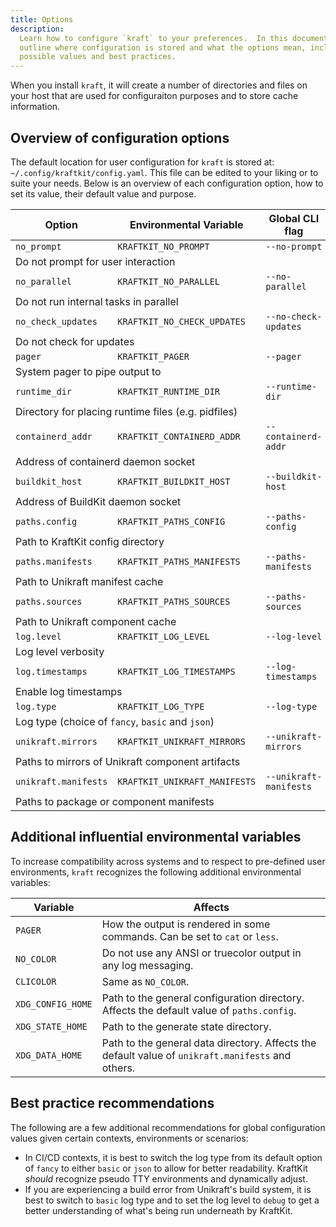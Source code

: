 ```yaml
---
title: Options
description:
  Learn how to configure `kraft` to your preferences.  In this document, we
  outline where configuration is stored and what the options mean, including
  possible values and best practices.
---
```


When you install `kraft`, it will create a number of directories and files on
your host that are used for configuraiton purposes and to store cache
information.


## Overview of configuration options

The default location for user configuration for `kraft` is stored
at: `~/.config/kraftkit/config.yaml`.  This file can be edited to your
liking or to suite your needs.  Below is an overview of each configuration
option, how to set its value, their default value and purpose.

<Table>
  <thead>
    <Tr>
      <Th>Option</Th>
      <Th>Environmental Variable</Th>
      <Th minW={'12rem'}>Global CLI flag</Th>
      <Th>Default Value</Th>
    </Tr>
  </thead>
  <tbody>
    <Tr>
      <Td><code>no_prompt</code></Td>
      <Td><code>KRAFTKIT_NO_PROMPT</code></Td>
      <Td><code>--no-prompt</code></Td>
      <Td><code>false</code></Td>
    </Tr>
    <Tr>
      <Td colSpan="4">Do not prompt for user interaction</Td>
    </Tr>
    <Tr>
      <Td><code>no_parallel</code></Td>
      <Td><code>KRAFTKIT_NO_PARALLEL</code></Td>
      <Td><code>--no-parallel</code></Td>
      <Td><code>false</code></Td>
    </Tr>
    <Tr>
      <Td colSpan="4">Do not run internal tasks in parallel</Td>
    </Tr>
    <Tr>
      <Td><code>no_check_updates</code></Td>
      <Td><code>KRAFTKIT_NO_CHECK_UPDATES</code></Td>
      <Td><code>--no-check-updates</code></Td>
      <Td><code>false</code></Td>
    </Tr>
    <Tr>
      <Td colSpan="4">Do not check for updates</Td>
    </Tr>
    <Tr>
      <Td><code>pager</code></Td>
      <Td><code>KRAFTKIT_PAGER</code></Td>
      <Td><code>--pager</code></Td>
      <Td><code></code></Td>
    </Tr>
    <Tr>
      <Td colSpan="4">System pager to pipe output to</Td>
    </Tr>
    <Tr>
      <Td><code>runtime_dir</code></Td>
      <Td><code>KRAFTKIT_RUNTIME_DIR</code></Td>
      <Td><code>--runtime-dir</code></Td>
      <Td><code>/var/kraftkit</code></Td>
    </Tr>
    <Tr>
      <Td colSpan="4">Directory for placing runtime files (e.g. pidfiles)</Td>
    </Tr>
    <Tr>
      <Td><code>containerd_addr</code></Td>
      <Td><code>KRAFTKIT_CONTAINERD_ADDR</code></Td>
      <Td><code>--containerd-addr</code></Td>
      <Td><code></code></Td>
    </Tr>
    <Tr>
      <Td colSpan="4">Address of containerd daemon socket</Td>
    </Tr>
    <Tr>
      <Td><code>buildkit_host</code></Td>
      <Td><code>KRAFTKIT_BUILDKIT_HOST</code></Td>
      <Td><code>--buildkit-host</code></Td>
      <Td><code></code></Td>
    </Tr>
    <Tr>
      <Td colSpan="4">Address of BuildKit daemon socket</Td>
    </Tr>
    <Tr>
      <Td><code>paths.config</code></Td>
      <Td><code>KRAFTKIT_PATHS_CONFIG</code></Td>
      <Td><code>--paths-config</code></Td>
      <Td><code>~/.config/kraftkit</code></Td>
    </Tr>
    <Tr>
      <Td colSpan="4">Path to KraftKit config directory</Td>
    </Tr>
    <Tr>
      <Td><code>paths.manifests</code></Td>
      <Td><code>KRAFTKIT_PATHS_MANIFESTS</code></Td>
      <Td><code>--paths-manifests</code></Td>
      <Td><code>~/.local/share/kraftkit/manifests</code></Td>
    </Tr>
    <Tr>
      <Td colSpan="4">Path to Unikraft manifest cache</Td>
    </Tr>
    <Tr>
      <Td><code>paths.sources</code></Td>
      <Td><code>KRAFTKIT_PATHS_SOURCES</code></Td>
      <Td><code>--paths-sources</code></Td>
      <Td><code>~/.local/share/kraftkit/sources</code></Td>
    </Tr>
    <Tr>
      <Td colSpan="4">Path to Unikraft component cache</Td>
    </Tr>
    <Tr>
      <Td><code>log.level</code></Td>
      <Td><code>KRAFTKIT_LOG_LEVEL</code></Td>
      <Td><code>--log-level</code></Td>
      <Td><code>info</code></Td>
    </Tr>
    <Tr>
      <Td colSpan="4">Log level verbosity</Td>
    </Tr>
    <Tr>
      <Td><code>log.timestamps</code></Td>
      <Td><code>KRAFTKIT_LOG_TIMESTAMPS</code></Td>
      <Td><code>--log-timestamps</code></Td>
      <Td><code>false</code></Td>
    </Tr>
    <Tr>
      <Td colSpan="4">Enable log timestamps</Td>
    </Tr>
    <Tr>
      <Td><code>log.type</code></Td>
      <Td><code>KRAFTKIT_LOG_TYPE</code></Td>
      <Td><code>--log-type</code></Td>
      <Td><code>fancy</code></Td>
    </Tr>
    <Tr>
      <Td colSpan="4">Log type (choice of <code>fancy</code>, <code>basic</code> and <code>json</code>)</Td>
    </Tr>
    <Tr>
      <Td><code>unikraft.mirrors</code></Td>
      <Td><code>KRAFTKIT_UNIKRAFT_MIRRORS</code></Td>
      <Td><code>--unikraft-mirrors</code></Td>
      <Td><code></code></Td>
    </Tr>
    <Tr>
      <Td colSpan="4">Paths to mirrors of Unikraft component artifacts</Td>
    </Tr>
    <Tr>
      <Td><code>unikraft.manifests</code></Td>
      <Td><code>KRAFTKIT_UNIKRAFT_MANIFESTS</code></Td>
      <Td><code>--unikraft-manifests</code></Td>
      <Td><code>https://manifests.kraftkit.sh/index.yaml</code></Td>
    </Tr>
    <Tr>
      <Td colSpan="4">Paths to package or component manifests</Td>
    </Tr>
  </tbody>
</Table>


## Additional influential environmental variables

To increase compatibility across systems and to respect to pre-defined user
environments, `kraft` recognizes the following additional environmental
variables:

| Variable          | Affects                                                                                            |
|-------------------|----------------------------------------------------------------------------------------------------|
| `PAGER`           | How the output is rendered in some commands. Can be set to `cat` or `less`.                        |
| `NO_COLOR`        | Do not use any ANSI or truecolor output in any log messaging.                                      |
| `CLICOLOR`        | Same as `NO_COLOR`.                                                                                |
| `XDG_CONFIG_HOME` | Path to the general configuration directory. Affects the default value of `paths.config`.          |
| `XDG_STATE_HOME`  | Path to the generate state directory.                                                              |
| `XDG_DATA_HOME`   | Path to the general data directory.  Affects the default value of `unikraft.manifests` and others. |


## Best practice recommendations

The following are a few additional recommendations for global configuration
values given certain contexts, environments or scenarios:

* In CI/CD contexts, it is best to switch the log type from its default option
  of `fancy` to either `basic` or `json` to allow for better readability. 
  KraftKit _should_ recognize pseudo TTY environments and dynamically adjust.
* If you are experiencing a build error from Unikraft's build system, it is best
  to switch to `basic` log type and to set the log level to `debug` to get a
  better understanding of what's being run underneath by KraftKit.

